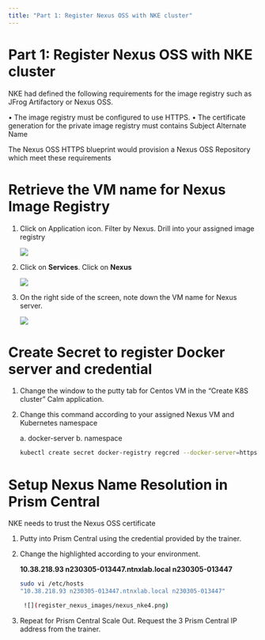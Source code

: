 ```yaml
---
title: "Part 1: Register Nexus OSS with NKE cluster"
---
```


# Part 1: Register Nexus OSS with NKE cluster

NKE had defined the following requirements for the image registry such as JFrog Artifactory or Nexus OSS.

•	The image registry must be configured to use HTTPS.
•	The certificate generation for the private image registry must contains Subject Alternate Name

The Nexus OSS HTTPS blueprint would provision a Nexus OSS Repository which meet these requirements

# Retrieve the VM name for Nexus Image Registry

1.	Click on Application icon.  Filter by Nexus.  Drill into your assigned image registry

    ![](register_nexus_images/nexus_nke1.png)

2.	Click on **Services**.  Click on **Nexus**

    ![](register_nexus_images/nexus_nke2.png)

3.	On the right side of the screen, note down the VM name for Nexus server.

    ![](register_nexus_images/nexus_nke3.png)

# Create Secret to register Docker server and credential

1.	Change the window to the putty tab for Centos VM in the “Create K8S cluster” Calm application.

2.	Change this command according to your assigned Nexus VM and Kubernetes namespace

    a.  docker-server
    b.  namespace

    ```bash
    kubectl create secret docker-registry regcred --docker-server=https://n230305-013447.ntnxlab.local:18090 --docker-username=mat0606 --docker-password=xxxxx --docker-email=mat0606@hotmail.com -n devops18

# Setup Nexus Name Resolution in Prism Central

NKE needs to trust the Nexus OSS certificate

1.	Putty into Prism Central using the credential provided by the trainer.

2.	Change the highlighted according to your environment.

    **10.38.218.93 n230305-013447.ntnxlab.local n230305-013447**

    ```bash
    sudo vi /etc/hosts
    "10.38.218.93 n230305-013447.ntnxlab.local n230305-013447" 

     ![](register_nexus_images/nexus_nke4.png)

3.	Repeat for Prism Central Scale Out.  Request the 3 Prism Central IP address from the trainer.




